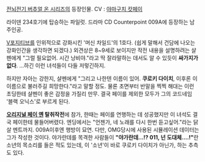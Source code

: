 [[전뇌전기 버추얼 온 시리즈]]의 등장인물. CV : [[야마구치 캇페이]]

라이덴 234호기에 탑승하는 파일럿. 드라마 CD Counterpoint 009A에 등장하는 남주인공. 

[[V포지티브]]를 인위적으로 강화시킨 '머신 차일드'의 1호다. (쉽게 말해서 건담에 나오는 강화인간을 생각하면 되겠다.) 외견상은 8~9세로 보이지만 작전 내용을 설명하려는 샬펜에게 "그럴 필요없어. 시간 낭비야."라고 딱 잘라말하는 데서도 알 수 있듯이 '''싸가지가 없다'''. ...하긴 이런 녀석들이 다들 저렇긴하지. 

하지만 자아는 강한지, 샬펜에게 "그리고 나한텐 이름이 있어. '''쿠로키 다이치''', 이후론 이 이름으로 불러주길 희망한다."라고 말할 정도. 물론 초면부터 반말을 찍찍 해대는 이런 초딩한테 샬펜이 좋은 감정을 가질리 만무. 결국 페이를 제외한 모두가 그의 코드네임 '블랙 오닉스'로 부르게 된다. 

'''[[오리지널 페이 옌]] 탈취작전'''에 참가, 한때는 페이를 연행하는 데 성공했지만 이 녀석도 결국 페이한테 물들어버렸다. 엔딩에서는 "언젠가, 네 노래를 다시 한번 듣고싶어."라는 닭살 멘트까지. 009A이후엔 행방이 묘연. 다만, OMG당시에 사용된 시뮬레이션 데이터는 그가 작성한 것이다. 야가란데를 목격한 사람들이 '''"야가란데...!? 011, 넌 도대체....!"'''란 소년의 목소리를 들은 적도 있는데, 이 '소년'이 바로 쿠로키 다이치가 아닌가, 하는 추측도 있다. 
